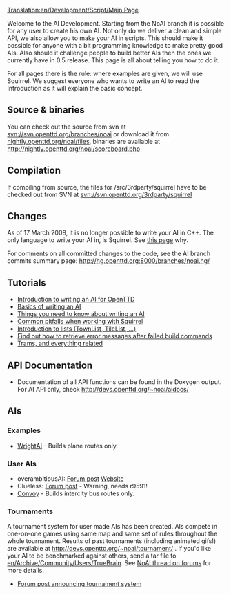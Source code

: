 [[Translation:en/Development/Script/Main Page]]
{{en/Development/Script/Navigation}}

Welcome to the AI Development. Starting from the NoAI branch it is possible for any user to create his own AI. Not only do we deliver a clean and simple API, we also allow you to make your AI in scripts. This should make it possible for anyone with a bit programming knowledge to make pretty good AIs. Also should it challenge people to build better AIs then the ones we currently have in 0.5 release. This page is all about telling you how to do it.

For all pages there is the rule: where examples are given, we will use Squirrel. We suggest everyone who wants to write an AI to read the Introduction as it will explain the basic concept.

== Source & binaries ==
You can check out the source from svn at svn://svn.openttd.org/branches/noai or download it from [http://nightly.openttd.org/noai/files/ nightly.openttd.org/noai/files], binaries are available at http://nightly.openttd.org/noai/scoreboard.php

== Compilation ==
If compiling from source, the files for /src/3rdparty/squirrel have to be checked out from SVN at svn://svn.openttd.org/3rdparty/squirrel

== Changes ==
As of 17 March 2008, it is no longer possible to write your AI in C++. The only language to write your AI in, is Squirrel. See [[en/Archive/Development/AI Development milestones|this page]] why.

For comments on all committed changes to the code, see the AI branch commits summary page: http://hg.openttd.org:8000/branches/noai.hg/

== Tutorials ==
* [[en/Development/Script/Introduction|Introduction to writing an AI for OpenTTD]]
* [[en/Development/Script/Basics|Basics of writing an AI]]
* [[en/Development/Script/Need To Know|Things you need to know about writing an AI]]
* [[en/Development/Script/Squirrel pitfalls|Common pitfalls when working with Squirrel]]
* [[en/Development/Script/Lists|Introduction to lists (TownList, TileList, ...)]]
* [[en/Development/Script/Last Error|Find out how to retrieve error messages after failed build commands]]
* [[en/Development/Script/Trams|Trams, and everything related]]

== API Documentation ==
* Documentation of all API functions can be found in the Doxygen output. For AI API only, check http://devs.openttd.org/~noai/aidocs/

== AIs ==
=== Examples ===
* [[en/Development/Script/WrightAI|WrightAI]] - Builds plane routes only.


=== User AIs ===
* overambitiousAI: [http://tt-forums.net/viewtopic.php?p=632579#p632579 Forum post] [http://homepages.uni-paderborn.de/leise/ Website]
* Clueless: [http://tt-forums.net/viewtopic.php?p=573508#p573508 Forum post] - Warning, needs r9591!
* [[en/Community/AI/Convoy|Convoy]] - Builds intercity bus routes only.

=== Tournaments ===
A tournament system for user made AIs has been created. AIs compete in one-on-one games using same map and same set of rules throughout the whole tournament. Results of past tournaments (including animated gifs!) are available at http://devs.openttd.org/~noai/tournament/ . If you'd like your AI to be benchmarked against others, send a tar file to [[en/Archive/Community/Users/TrueBrain]]. See [http://www.tt-forums.net/viewtopic.php?f=33&t=30933&start=560&st=0&sk=t&sd=a NoAI thread on forums] for more details.

* [http://www.tt-forums.net/viewtopic.php?p=697970#p697970 Forum post announcing tournament system]
